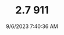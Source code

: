 ---
width: 4000
height: 6000
title: 2.7 911
description: Tachometer on a White on Red 1974 Porsche 911 Coupe 5-Speed shot in Austin, TX.
date: 9/6/2023 7:40:36 AM
cameraMake: Sony
cameraModel: ILCE-7M3
lens: E 35-150mm F2.0-F2.8 A058
settingsfStop: f/2.8
settingsISO: ISO 1600
settingsShutter: 1/160
settingsFocalLength: 150 mm
---